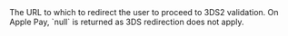   
<ResponseField name="SecureModeRedirectURL" type="string" >  
<MaxLength255Characters />    
The URL to which to redirect the user to proceed to 3DS2 validation. On Apple Pay, `null` is returned as 3DS redirection does not apply.  
</ResponseField>